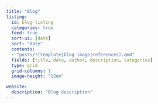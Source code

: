 ```yaml
---
title: "Blog"
listing: 
  id: blog-listing
  categories: true
  feed: true
  sort-ui: [date]
  sort: "date"
  contents:
  - "posts/!(template|blog-image|references).qmd"
  fields: [title, date, author, description, categories]
  type: grid
  grid-columns: 1
  image-height: "12em"

website:
  description: "Blog description"
---
```


::: {#blog-listing}
:::




